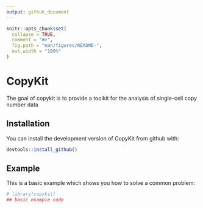 ```yaml
---
output: github_document
---
```


<!-- README.md is generated from README.Rmd. Please edit that file -->

```r
knitr::opts_chunk$set(
  collapse = TRUE,
  comment = "#>",
  fig.path = "man/figures/README-",
  out.width = "100%"
)
```
# CopyKit

<!-- badges: start -->
<!-- badges: end -->

The goal of copykit is to provide a toolkit for the analysis of single-cell copy number data

## Installation

You can install the development version of CopyKit from github with:

``` r
devtools::install_github()
```

## Example

This is a basic example which shows you how to solve a common problem:

```r
# library(copykit)
## basic example code
```


